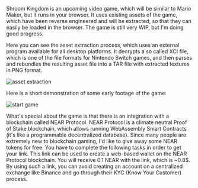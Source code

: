 
<ExternalLink href="https://shroomkingdom.net/">Shroom Kingdom</ExternalLink> is
an upcoming video game, which will be similar to Mario Maker, but it runs in your
browser. It uses existing assets of the game, which have been reverse engineered
and will be extracted, so that they can easily be loaded in the browser. The game
is still very WIP, but I'm doing good progress.

Here you can see the asset extraction process, which uses an external program available for all desktop platforms.
It decrypts a so called XCI file, which is one of the file formats for Nintendo Switch games,
and then parses and rebundles the resulting asset file into a TAR file with extracted textures in PNG format.

<div style={{ display: "flex", justifyContent: "center" }}>
  <img
    style={{ width: "600px", maxWidth: "100%" }}
    src="shroom-kingdom.gif"
    alt="asset extraction"
  ></img>
</div>

Here is a short demonstration of some early footage of the game:

<div style={{ display: "flex", justifyContent: "center" }}>
  <img
    style={{ width: "600px", maxWidth: "100%" }}
    src="shroom-kingdom-start-game.gif"
    alt="start game"
  ></img>
</div>

What's special about the game is that there is an integration with a blockchain called <ExternalLink href="https://near.org/">NEAR Protocol</ExternalLink>.
NEAR Protocol is a climate neutral Proof of Stake blockchain,
which allows running WebAssembly Smart Contracts (it's like a programmable decentralized database).
Since many people are extremely new to blockchain gaming, I'd like to give away some NEAR tokens for free.
You have to complete the following tasks in order to get your link.
This link can be used to create a web-based wallet on the NEAR Protocol blockchain.
You will receive 0.1 NEAR with the link, which is ~0.8$.
By using such a link, you can avoid creating an account on a centralized exchange like <ExternalLink href="https://www.binance.com/">Binance</ExternalLink> and go through their KYC (Know Your Customer) process.
